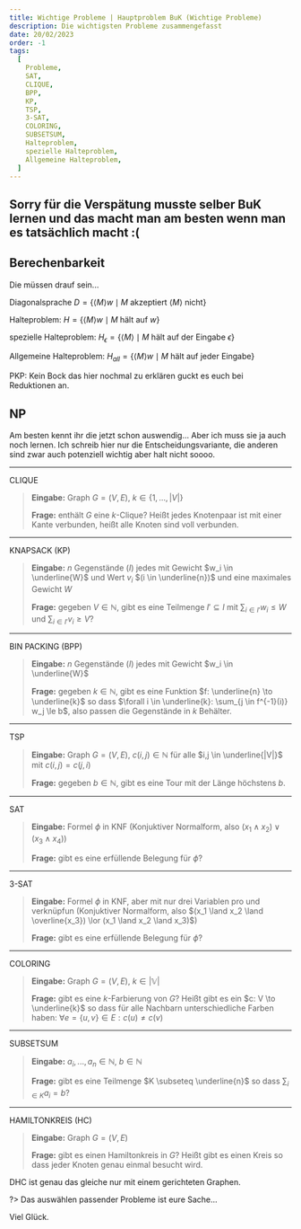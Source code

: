 ```yaml
---
title: Wichtige Probleme | Hauptproblem BuK (Wichtige Probleme)
description: Die wichtigsten Probleme zusammengefasst
date: 20/02/2023
order: -1
tags:
  [
    Probleme,
    SAT,
    CLIQUE,
    BPP,
    KP,
    TSP,
    3-SAT,
    COLORING,
    SUBSETSUM,
    Halteproblem,
    spezielle Halteproblem,
    Allgemeine Halteproblem,
  ]
---
```


## Sorry für die Verspätung musste selber BuK lernen und das macht man am besten wenn man es tatsächlich macht :\(

## Berechenbarkeit

Die müssen drauf sein...

Diagonalsprache $D = \{ \langle M \rangle w \mid M \text{ akzeptiert } \langle M \rangle \text{ nicht} \}$

Halteproblem: $H = \{ \langle M \rangle w \mid M \text{ hält auf } w\}$

spezielle Halteproblem: $H_\epsilon = \{ \langle M \rangle \mid M \text{ hält auf der Eingabe } \epsilon\}$

Allgemeine Halteproblem: $H_{all} = \{ \langle M \rangle w \mid M \text{ hält auf jeder Eingabe}\}$

PKP: Kein Bock das hier nochmal zu erklären guckt es euch bei Reduktionen an.

## NP

Am besten kennt ihr die jetzt schon auswendig... Aber ich muss sie ja auch noch lernen. Ich schreib hier nur die Entscheidungsvariante, die anderen sind zwar auch potenziell wichtig aber halt nicht soooo.

---

CLIQUE

> **Eingabe:** Graph $G = (V, E)$, $k \in \{1, ..., |V| \}$
>
> **Frage:** enthält $G$ eine $k$-Clique? Heißt jedes Knotenpaar ist mit einer Kante verbunden, heißt alle Knoten sind voll verbunden.

---

KNAPSACK (KP)

> **Eingabe:** $n$ Gegenstände $(I)$ jedes mit Gewicht $w_i \in \underline{W}$ und Wert $v_i$ $(i \in \underline{n})$ und eine maximales Gewicht $W$
>
> **Frage:** gegeben $V \in \mathbb{N}$, gibt es eine Teilmenge $I' \subseteq I$ mit $\sum_{i \in I'} w_i \leq W$ und $\sum_{i \in I'} v_i \geq V$?

---

BIN PACKING (BPP)

> **Eingabe:** $n$ Gegenstände $(I)$ jedes mit Gewicht $w_i \in \underline{W}$
>
> **Frage:** gegeben $k \in \mathbb{N}$, gibt es eine Funktion $f: \underline{n} \to \underline{k}$ so dass $\forall i \in \underline{k}: \sum_{j \in f^{-1}(i)} w_j \le b$, also passen die Gegenstände in $k$ Behälter.

---

TSP

> **Eingabe:** Graph $G=(V,E)$, $c(i,j) \in \mathbb{N}$ für alle $i,j \in \underline{|V|}$ mit $c(i,j) = c(j,i)$
>
> **Frage:** gegeben $b \in \mathbb{N}$, gibt es eine Tour mit der Länge höchstens $b$.

---

SAT

> **Eingabe:** Formel $\phi$ in KNF (Konjuktiver Normalform, also $(x_1 \land x_2) \lor (x_3 \land x_4)$)
>
> **Frage:** gibt es eine erfüllende Belegung für $\phi$?

---

3-SAT

> **Eingabe:** Formel $\phi$ in KNF, aber mit nur drei Variablen pro und verknüpfun (Konjuktiver Normalform, also $(x_1 \land x_2 \land \overline{x_3}) \lor (x_1 \land x_2 \land x_3)$)
>
> **Frage:** gibt es eine erfüllende Belegung für $\phi$?

---

COLORING

> **Eingabe:** Graph $G=(V,E)$, $k \in \mathbb{|V|}$
>
> **Frage:** gibt es eine $k$-Farbierung von $G$? Heißt gibt es ein $c: V \to \underline{k}$ so dass für alle Nachbarn unterschiedliche Farben haben: $\forall e = \{u,v\} \in E: c(u) \neq c(v)$

---

SUBSETSUM

> **Eingabe:** $a_i, ..., a_n \in \mathbb{N}$, $b \in \mathbb{N}$
>
> **Frage:** gibt es eine Teilmenge $K \subseteq \underline{n}$ so dass $\sum_{i \in K} a_i = b$?

---

HAMILTONKREIS (HC)

> **Eingabe:** Graph $G=(V,E)$
>
> **Frage:** gibt es einen Hamiltonkreis in $G$? Heißt gibt es einen Kreis so dass jeder Knoten genau einmal besucht wird.

DHC ist genau das gleiche nur mit einem gerichteten Graphen.

?> Das auswählen passender Probleme ist eure Sache...

Viel Glück.
